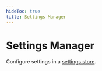 ---
hideToc: true
title: Settings Manager
---


# Settings Manager

Configure settings in a [settings store](/services/settings/).

<SettingsManager />